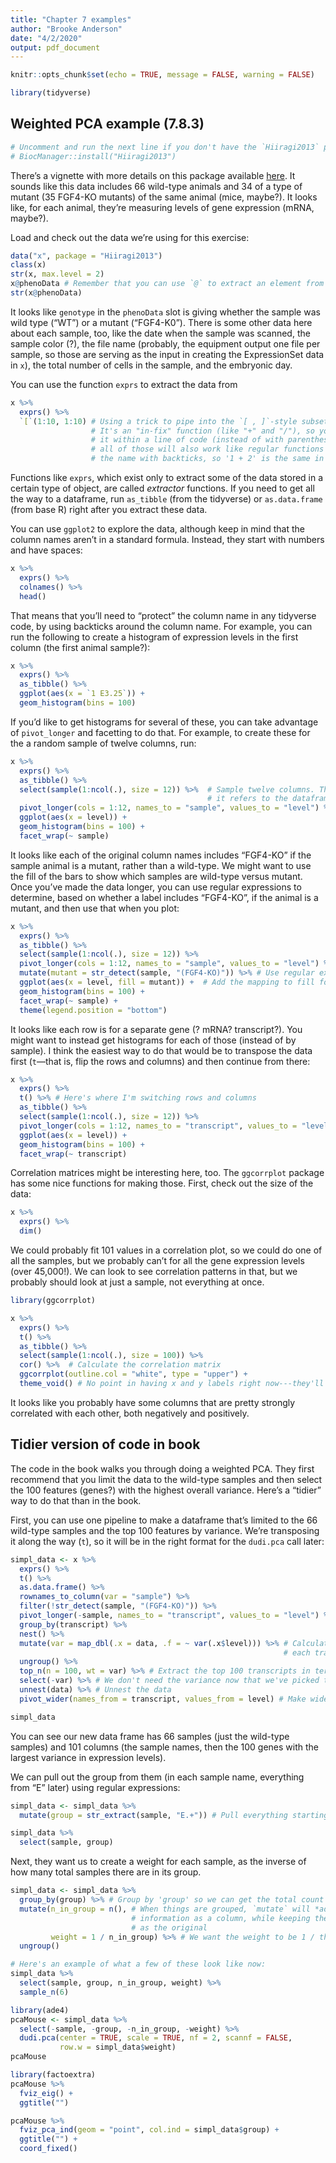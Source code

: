 ```yaml
---
title: "Chapter 7 examples"
author: "Brooke Anderson"
date: "4/2/2020"
output: pdf_document
---
```


```r
knitr::opts_chunk$set(echo = TRUE, message = FALSE, warning = FALSE)
```

```r
library(tidyverse)
```


## Weighted PCA example (7.8.3)

```r
# Uncomment and run the next line if you don't have the `Hiiragi2013` package
# BiocManager::install("Hiiragi2013")
```

There's a vignette with more details on this package available [here](https://bioconductor.org/packages/release/data/experiment/vignettes/Hiiragi2013/inst/doc/Hiiragi2013.pdf). It sounds like this data includes 66 wild-type animals and 34 of a type 
of mutant (35 FGF4-KO mutants) of the same animal (mice, maybe?). It looks like, for 
each animal, they're measuring levels of gene expression (mRNA, maybe?).

Load and check out the data we're using for this exercise:

```r
data("x", package = "Hiiragi2013")
class(x)
str(x, max.level = 2)
x@phenoData # Remember that you can use `@` to extract an element from an S4 object
str(x@phenoData)
```

It looks like `genotype` in the `phenoData` slot is giving whether the sample was 
wild type ("WT") or a mutant ("FGF4-K0"). There is some other data here about each 
sample, too, like the date when the sample was scanned, the sample color (?), the 
file name (probably, the equipment output one file per sample, so those are serving as 
the input in creating the ExpressionSet data in `x`), the total number of cells in the
sample, and the embryonic day.

You can use the function `exprs` to extract the data from 

```r
x %>% 
  exprs() %>% 
  `[`(1:10, 1:10) # Using a trick to pipe into the `[ , ]`-style subsetting function
                  # It's an "in-fix" function (like "+" and "/"), so you usually use
                  # it within a line of code (instead of with parentheses). However, 
                  # all of those will also work like regular functions if you surround
                  # the name with backticks, so '1 + 2' is the same in R as '`[`(1, 2)'.
```

Functions like `exprs`, which exist only to extract some of the data stored in a certain
type of object, are called *extractor* functions. If you need to get all the way to a 
dataframe, run `as_tibble` (from the tidyverse) or `as.data.frame` (from base R) right 
after you extract these data. 

You can use `ggplot2` to explore the data, although keep in mind that the column names
aren't in a standard formula. Instead, they start with numbers and have spaces:

```r
x %>% 
  exprs() %>% 
  colnames() %>% 
  head()
```

That means that you'll need to "protect" the column name in any tidyverse code, 
by using backticks around the column name. For example, you can run the following to 
create a histogram of expression levels in the first column (the first animal sample?): 

```r
x %>% 
  exprs() %>% 
  as_tibble() %>% 
  ggplot(aes(x = `1 E3.25`)) + 
  geom_histogram(bins = 100)
```

If you'd like to get histograms for several of these, you can take advantage of 
`pivot_longer` and facetting to do that. For example, to create these for the 
a random sample of twelve columns, run: 

```r
x %>% 
  exprs() %>% 
  as_tibble() %>% 
  select(sample(1:ncol(.), size = 12)) %>%  # Sample twelve columns. The `.` is a "pronoun"--
                                            # it refers to the dataframe you've just piped in
  pivot_longer(cols = 1:12, names_to = "sample", values_to = "level") %>% 
  ggplot(aes(x = level)) + 
  geom_histogram(bins = 100) + 
  facet_wrap(~ sample)
```

It looks like each of the original column names includes "FGF4-KO" if the sample animal is
a mutant, rather than a wild-type. We might want to use the fill of the bars to show which
samples are wild-type versus mutant. Once you've made the data longer, you can use
regular expressions to determine, based on whether a label includes "FGF4-KO", if the
animal is a mutant, and then use that when you plot:

```r
x %>% 
  exprs() %>% 
  as_tibble() %>% 
  select(sample(1:ncol(.), size = 12)) %>% 
  pivot_longer(cols = 1:12, names_to = "sample", values_to = "level") %>% 
  mutate(mutant = str_detect(sample, "(FGF4-KO)")) %>% # Use regular expressions here
  ggplot(aes(x = level, fill = mutant)) +  # Add the mapping to fill for the `mutant` column
  geom_histogram(bins = 100) + 
  facet_wrap(~ sample) + 
  theme(legend.position = "bottom")
```

It looks like each row is for a separate gene (? mRNA? transcript?). You might want to 
instead get histograms for each of those (instead of by sample). I think the easiest way
to do that would be to transpose the data first (`t`---that is, flip the rows and columns)
and then continue from there: 

```r
x %>% 
  exprs() %>% 
  t() %>% # Here's where I'm switching rows and columns
  as_tibble() %>% 
  select(sample(1:ncol(.), size = 12)) %>% 
  pivot_longer(cols = 1:12, names_to = "transcript", values_to = "level") %>% 
  ggplot(aes(x = level)) +  
  geom_histogram(bins = 100) + 
  facet_wrap(~ transcript) 
```

Correlation matrices might be interesting here, too. The `ggcorrplot` package has some 
nice functions for making those. First, check out the size of the data: 

```r
x %>% 
  exprs() %>% 
  dim()
```

We could probably fit 101 values in a correlation plot, so we could do one of all the 
samples, but we probably can't for all the gene expression levels (over 45,000!). We can
look to see correlation patterns in that, but we probably should look at just a sample, not
everything at once.

```r
library(ggcorrplot)

x %>% 
  exprs() %>% 
  t() %>% 
  as_tibble() %>% 
  select(sample(1:ncol(.), size = 100)) %>% 
  cor() %>%  # Calculate the correlation matrix
  ggcorrplot(outline.col = "white", type = "upper") + 
  theme_void() # No point in having x and y labels right now---they'll be too small to see
```

It looks like you probably have some columns that are pretty strongly correlated with 
each other, both negatively and positively.

## Tidier version of code in book

The code in the book walks you through doing a weighted PCA. They first recommend
that you limit the data to the wild-type samples and then select the 100 features (genes?)
with the highest overall variance. Here's a "tidier" way to do that than in the book.

First, you can use one pipeline to make a dataframe that's limited to the 66 wild-type
samples and the top 100 features by variance. We're transposing it along the way (`t`), 
so it will be in the right format for the `dudi.pca` call later:

```r
simpl_data <- x %>% 
  exprs() %>% 
  t() %>% 
  as.data.frame() %>% 
  rownames_to_column(var = "sample") %>% 
  filter(!str_detect(sample, "(FGF4-KO)")) %>% 
  pivot_longer(-sample, names_to = "transcript", values_to = "level") %>% 
  group_by(transcript) %>% 
  nest() %>% 
  mutate(var = map_dbl(.x = data, .f = ~ var(.x$level))) %>% # Calculate the variance for 
                                                             # each transcript
  ungroup() %>% 
  top_n(n = 100, wt = var) %>% # Extract the top 100 transcripts in terms of variance 
  select(-var) %>% # We don't need the variance now that we've picked the top 100, go remove it
  unnest(data) %>% # Unnest the data
  pivot_wider(names_from = transcript, values_from = level) # Make wide again

simpl_data
```

You can see our new data frame has 66 samples (just the wild-type samples) and 101 columns
(the sample names, then the 100 genes with the largest variance in expression levels).

We can pull out the group from them (in each sample name, everything from "E" later)
using regular expressions:

```r
simpl_data <- simpl_data %>% 
  mutate(group = str_extract(sample, "E.+")) # Pull everything starting from "E" in 'sample'

simpl_data %>% 
  select(sample, group)
```

Next, they want us to create a weight for each sample, as the inverse of how many total 
samples there are in its group. 

```r
simpl_data <- simpl_data %>% 
  group_by(group) %>% # Group by 'group' so we can get the total count for each group
  mutate(n_in_group = n(), # When things are grouped, `mutate` will *add* the summary
                           # information as a column, while keeping the same number of rows
                           # as the original 
         weight = 1 / n_in_group) %>% # We want the weight to be 1 / the number of groups
  ungroup()

# Here's an example of what a few of these look like now:
simpl_data %>% 
  select(sample, group, n_in_group, weight) %>% 
  sample_n(6)
```

```r
library(ade4)
pcaMouse <- simpl_data %>% 
  select(-sample, -group, -n_in_group, -weight) %>% 
  dudi.pca(center = TRUE, scale = TRUE, nf = 2, scannf = FALSE, 
           row.w = simpl_data$weight)
pcaMouse

library(factoextra)
pcaMouse %>% 
  fviz_eig() + 
  ggtitle("")
```

```r
pcaMouse %>% 
  fviz_pca_ind(geom = "point", col.ind = simpl_data$group) + 
  ggtitle("") + 
  coord_fixed() 
```



